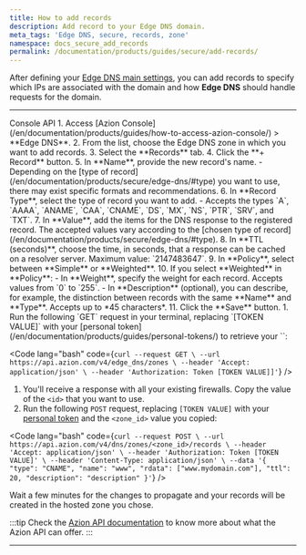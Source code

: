 ```yaml
---
title: How to add records
description: Add record to your Edge DNS domain.
meta_tags: 'Edge DNS, secure, records, zone'
namespace: docs_secure_add_records
permalink: /documentation/products/guides/secure/add-records/
---
```




After defining your [Edge DNS main settings](/en/documentation/products/guides/secure/edge-dns-configure-main-settings/), you can add records to specify which IPs are associated with the domain and how **Edge DNS** should handle requests for the domain.

---

<Tabs client:visible>
    <Fragment slot="tab.console">Console</Fragment>
    <Fragment slot="tab.api">API</Fragment>

<Fragment slot="panel.console">
1. Access [Azion Console](/en/documentation/products/guides/how-to-access-azion-console/) > **Edge DNS**.
2. From the list, choose the Edge DNS zone in which you want to add records.
3. Select the **Records** tab.
4. Click the **+ Record** button.
5. In **Name**, provide the new record's name.
- Depending on the [type of record](/en/documentation/products/secure/edge-dns/#type) you want to use, there may exist specific formats and recommendations.
6. In **Record Type**, select the type of record you want to add.
- Accepts the types `A`, `AAAA`, `ANAME`, `CAA`, `CNAME`, `DS`, `MX`, `NS`, `PTR`, `SRV`, and `TXT`.
7. In **Value**, add the items for the DNS response to the registered record. The accepted values vary according to the [chosen type of record](/en/documentation/products/secure/edge-dns/#type).
8. In **TTL (seconds)**, choose the time, in seconds, that a response can be cached on a resolver server. Maximum value: `2147483647`.
9. In **Policy**, select between **Simple** or **Weighted**.
10.  If you select **Weighted** in **Policy**:
    - In **Weight**, specify the weight for each record. Accepts values from `0` to `255`.
    - In **Description** (optional), you can describe, for example, the distinction between records with the same **Name** and **Type**. Accepts up to *45 characters*. 
11.  Click the **Save** button.
</Fragment>

<Fragment slot="panel.api">
1. Run the following `GET` request in your terminal, replacing `[TOKEN VALUE]` with your [personal token](/en/documentation/products/guides/personal-tokens/) to retrieve your `<zone_id>`:

<Code lang="bash" code={`
curl --request GET \
  --url https://api.azion.com/v4/edge_dns/zones \
  --header 'Accept: application/json' \
  --header 'Authorization: Token [TOKEN VALUE]]'
`} />

1. You'll receive a response with all your existing firewalls. Copy the value of the `<id>` that you want to use.
2. Run the following `POST` request, replacing `[TOKEN VALUE]` with your [personal token](/en/documentation/products/guides/personal-tokens/) and the `<zone_id>` value you copied:

<Code lang="bash" code={`
curl --request POST \
  --url https://api.azion.com/v4/dns/zones/<zone_id>/records \
  --header 'Accept: application/json' \
  --header 'Authorization: Token [TOKEN VALUE]' \
  --header 'Content-Type: application/json' \
  --data '{
    "type": "CNAME",
    "name": "www",
    "rdata": ["www.mydomain.com"],
    "ttl": 20,
    "description": "description"
  }'
`} />

Wait a few minutes for the changes to propagate and your records will be created in the hosted zone you chose.

:::tip
Check the [Azion API documentation](https://api.azion.com/) to know more about what the Azion API can offer.
:::
</Fragment>

</Tabs>

---
